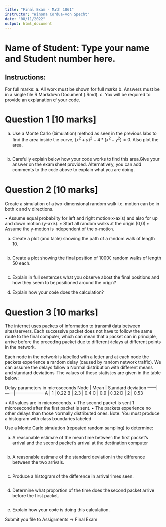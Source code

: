 ---
title: "Final Exam - Math 1061"
instructor: "Winona Cordua-von Specht"
date: "08/11/2022"
output: html_document
---
# Name of Student: Type your name and Student number here.

## Instructions:

For full marks:
a.	All work must be shown for full marks
b.	Answers must be in a single file R Markdown Document (.Rmd).
c.	You will be required to provide an explanation of your code.

####################################################################################

# Question 1 [10 marks]	

a) Use a Monte Carlo (Simulation) method as seen in the previous labs to find the area inside the curve, $(x^2+y)^2-4*(x^2-y^2)=0$. Also plot the area.
```{r}

```

b) Carefully explain below how your code works to find this area.Give your answer on the exam sheet provided. Alternatively, you can add comments to the code above to explain what you are doing.


####################################################################################

# Question 2 [10 marks]	

Create a simulation of a two-dimensional random walk i.e. motion can be in both x and y directions. 

•	Assume equal probability for left and right motion(x-axis) and also for up and down motion (y-axis).
•	Start all random walks at the origin (0,0)
•	Assume the y-motion is independent of the x-motion.

a)	Create a plot (and table) showing the path of a random walk of length 10. 
```{r}

```

b)	Create a plot showing the final position of 10000 random walks of length 50 each. 
```{r}

```

c)	Explain in full sentences what you observe about the final positions and how they seem to be positioned around the origin? 

d)	Explain how your code does the calculation?

####################################################################################

# Question 3 [10 marks]	

The internet uses packets of information to transmit data between sites/servers. Each successive packet does not have to follow the same route to the final computer, which can mean that a packet can in principle, arrive before the preceding packet due to different delays at different points in the network.  
 
Each node in the network is labelled with a letter and at each node the packets experience a random delay (caused by random network traffic). We can assume the delays follow a Normal distribution with different means and standard deviations. The values of these statistics are given in the table below:

Delay parameters in microseconds
Node  |	Mean |	Standard deviation
------|------|--------------------
 A	  | 1    |  0.22
 B	  | 2.3	 |  0.4
 C	  | 0.9  |  0.32
 D	  | 2 	 |  0.53
 
•	All values are in microseconds. 
•	The second packet is sent 1 microsecond after the first packet is sent. 
•	The packets experience no other delays than those Normally distributed ones. 
Note: You must produce a histogram with class boundaries labeled

Use a Monte Carlo simulation (repeated random sampling) to determine: 

a)	A reasonable estimate of the mean time between the first packet’s arrival and the second packet’s arrival at the destination computer 
```{r}

```

b)	A reasonable estimate of the standard deviation in the difference between the two arrivals. 
```{r}

```

c)	Produce a histogram of the difference in arrival times seen. 
```{r}

```

d)	Determine what proportion of the time does the second packet arrive before the first packet.
```{r}

```

e)  Explain how your code is doing this calculation.

####################################################################################



Submit you file to Assignments -> Final Exam
